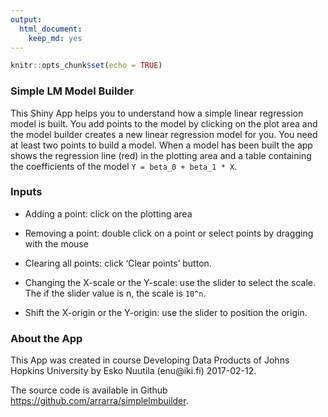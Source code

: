 ```yaml
---
output: 
  html_document: 
    keep_md: yes
---
```


```r
knitr::opts_chunk$set(echo = TRUE)
```

### Simple LM Model Builder

This Shiny App helps you to understand how a simple linear regression model is built. You add points to the model by clicking on the plot area and the model builder creates a new linear regression model for you. You need at least two points to build a model. When a model has been built the app shows the regression line (red) in the plotting area and a table containing the coefficients of the model `Y = beta_0 + beta_1 * X`.

### Inputs

* Adding a point: click on the plotting area

* Removing a point: double click on a point or select points by dragging with the mouse

* Clearing all points: click 'Clear points' button.

* Changing the X-scale or the Y-scale: use the slider to select the scale. The if the slider value is n, the scale is `10^n`.

* Shift the X-origin or the Y-origin: use the slider to position the origin.

### About the App

This App was created in course Developing Data Products of Johns Hopkins University by Esko Nuutila (enu@iki.fi) 2017-02-12.

The source code is available in Github [https://github.com/arrarra/simplelmbuilder](https://github.com/arrarra/simplelmbuilder).
